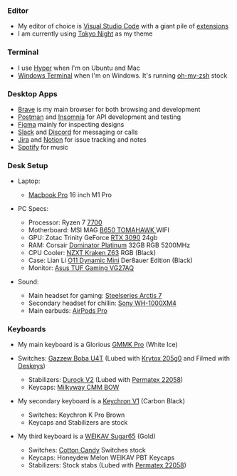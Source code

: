
<UsesTitle />

### Editor

- My editor of choice is [Visual Studio Code](https://code.visualstudio.com/) with a giant pile of [extensions](https://howivscode.com/dlarroder)
- I am currently using [Tokyo Night](https://marketplace.visualstudio.com/items?itemName=enkia.tokyo-night) as my theme

### Terminal

- I use [Hyper](https://hyper.is/) when I'm on Ubuntu and Mac
- [Windows Terminal](https://www.microsoft.com/en-us/p/windows-terminal/9n0dx20hk701) when I'm on Windows. It's running [oh-my-zsh](https://ohmyz.sh/) stock

### Desktop Apps

- [Brave](https://brave.com/) is my main browser for both browsing and development
- [Postman](https://www.postman.com/) and [Insomnia](https://insomnia.rest/) for API development
  and testing
- [Figma](https://www.figma.com/) mainly for inspecting designs
- [Slack](https://slack.com/) and [Discord](https://discord.com/) for messaging or calls
- [Jira](https://www.atlassian.com/software/jira) and [Notion](https://www.notion.so/) for issue
  tracking and notes
- [Spotify](https://www.spotify.com/ph-en/) for music

### Desk Setup

- Laptop:
  - [Macbook Pro](https://www.apple.com/ph/shop/buy-mac/macbook-pro/16-inch) 16 inch M1 Pro
- PC Specs:
  - Processor: Ryzen 7 [7700](https://www.amd.com/en/products/apu/amd-ryzen-7-7700)
  - Motherboard: MSI MAG [B650 TOMAHAWK
    ](https://www.msi.com/Motherboard/MAG-B650-TOMAHAWK-WIFI) WIFI
  - GPU: Zotac Trinity GeForce [RTX
    3090](https://www.zotac.com/us/product/graphics_card/zotac-gaming-geforce-rtx-3090-trinity)
    24gb
  - RAM: Corsair [Dominator
    Platinum](https://www.corsair.com/us/en/Categories/Products/Memory/DOMINATOR-PLATINUM-RGB-DDR5-Memory---Black/p/CMT32GX5M2B5200C38)
    32GB RGB 5200MHz
  - CPU Cooler: [NZXT Kraken Z63](https://nzxt.com/product/kraken-z63-rgb) RGB (Black)
  - Case: Lian Li [O11 Dynamic Mini](https://lian-li.com/product/o11-dynamic-mini/) Der8auer
    Edition (Black)
  - Monitor: [Asus TUF Gaming
    VG27AQ](https://www.asus.com/Displays-Desktops/Monitors/TUF-Gaming/TUF-Gaming-VG27AQ/)
- Sound:

  - Main headset for gaming: [Steelseries Arctis 7](https://steelseries.com/gaming-headsets/arctis-7)
  - Secondary headset for chillin: [Sony
    WH-1000XM4](https://www.sony.com.ph/electronics/headband-headphones/wh-1000xm4)
  - Main earbuds: [AirPods Pro](https://www.apple.com/ph/airpods-pro/)

### Keyboards

- My main keyboard is a Glorious [GMMK
  Pro](https://www.pcgamingrace.com/products/glorious-gmmk-pro-75-barebone-black) (White Ice)
- Switches: [Gazzew Boba U4T](https://zionstudios.ph/product/gazzew-boba-u4t-thocky-tactile-switches/) (Lubed with
  [Krytox 205g0](https://divinikey.com/products/205-grade-0-switch-lubricant) and Filmed with
  [Deskeys](https://divinikey.com/products/deskeys-switch-film))

  - Stabilizers: [Durock V2](https://divinikey.com/products/durock-v2-stabilizers-screw-in)
    (Lubed with [Permatex
    22058](https://www.amazon.com/dp/B000AL8VD2?tag=switchclick-20&geniuslink=true))
  - Keycaps: [Milkyway CMM BOW](https://zionstudios.ph/product/groupbuy-milkyway-cmm-bow/)

- My secondary keyboard is a [Keychron
  V1](https://www.keychron.com/products/keychron-v1-qmk-via-custom-mechanical-keyboard) (Carbon
  Black)

  - Switches: Keychron K Pro Brown
  - Keycaps and Stabilizers are stock

- My third keyboard is a [WEIKAV
  Sugar65](https://mechkeys.com/products/weikav-sugar65-aluminium-alloy-keyboard-kit?variant=44568168693983)
  (Gold)
  - Switches: [Cotton Candy](https://loobedswitches.com/products/cotton-candy-switches) Switches
    stock
  - Keycaps: Honeydew Melon WEIKAV PBT Keycaps
  - Stabilizers: Stock stabs (Lubed with [Permatex
    22058](https://www.amazon.com/dp/B000AL8VD2?tag=switchclick-20&geniuslink=true))
